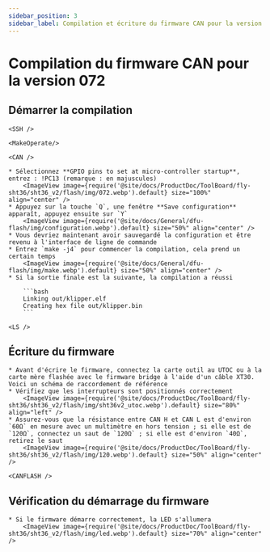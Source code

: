 ```yaml
---
sidebar_position: 3
sidebar_label: Compilation et écriture du firmware CAN pour la version 072
---
```




# Compilation du firmware CAN pour la version 072

## Démarrer la compilation

    <SSH />

    <MakeOperate/>

    <CAN />

    * Sélectionnez **GPIO pins to set at micro-controller startup**, entrez : !PC13 (remarque : en majuscules)
        <ImageView image={require('@site/docs/ProductDoc/ToolBoard/fly-sht36/sht36_v2/flash/img/072.webp').default} size="100%" align="center" />
    * Appuyez sur la touche `Q`, une fenêtre **Save configuration** apparaît, appuyez ensuite sur `Y`
        <ImageView image={require('@site/docs/General/dfu-flash/img/configuration.webp').default} size="50%" align="center" />
    * Vous devriez maintenant avoir sauvegardé la configuration et être revenu à l'interface de ligne de commande
    * Entrez `make -j4` pour commencer la compilation, cela prend un certain temps
        <ImageView image={require('@site/docs/General/dfu-flash/img/make.webp').default} size="50%" align="center" />
    * Si la sortie finale est la suivante, la compilation a réussi

        ```bash
        Linking out/klipper.elf
        Creating hex file out/klipper.bin
        ```

    <LS />


## Écriture du firmware

    * Avant d'écrire le firmware, connectez la carte outil au UTOC ou à la carte mère flashée avec le firmware bridge à l'aide d'un câble XT30. Voici un schéma de raccordement de référence
    * Vérifiez que les interrupteurs sont positionnés correctement
        <ImageView image={require('@site/docs/ProductDoc/ToolBoard/fly-sht36/sht36_v2/flash/img/sht36v2_utoc.webp').default} size="80%" align="left" />
    * Assurez-vous que la résistance entre CAN H et CAN L est d'environ `60Ω` en mesure avec un multimètre en hors tension ; si elle est de `120Ω`, connectez un saut de `120Ω` ; si elle est d'environ `40Ω`, retirez le saut
        <ImageView image={require('@site/docs/ProductDoc/ToolBoard/fly-sht36/sht36_v2/flash/img/120.webp').default} size="50%" align="center" />

    <CANFLASH />

## Vérification du démarrage du firmware

    * Si le firmware démarre correctement, la LED s'allumera
        <ImageView image={require('@site/docs/ProductDoc/ToolBoard/fly-sht36/sht36_v2/flash/img/led.webp').default} size="70%" align="center" />
